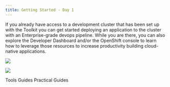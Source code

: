 ```yaml
---
title: Getting Started - Day 1
---
```



If you already have access to a development cluster that has been set up with the Toolkit you can get started 
deploying an application to the cluster with an Enterprise-grade devops pipeline. While you
are there, you can also explore the <Globals name="shortName" /> Developer Dashboard and/or the OpenShift console
to learn how to leverage those resources to increase productivity building cloud-native applications.

<Row>
<Column colLg={4} colMd={4} noGutterMdLeft>
<ArticleCard
    color="dark"
    title="Deploying an app"
    subTitle="Quickly get started deploying an application with an Enterprise-grade DevOps pipeline"
    href="/getting-started-day-1/deploy-app"
    >

![](./images/pipeline3.jpg)

</ArticleCard>
</Column>
<Column colLg={4} colMd={4} noGutterMdLeft>
<ArticleCard
    color="dark"
    title="Developer Dashboard"
    subTitle={"Explore the " + Globals.get('shortName') + " Developer Dashboard"}
    href="/getting-started-day-1/dashboard"
    >

![](./images/developer-dashboard.png)

</ArticleCard>
</Column>
</Row>

<AnchorLinks>
  <AnchorLink to="/tools">Tools Guides</AnchorLink>
  <AnchorLink to="/practical">Practical Guides</AnchorLink>
</AnchorLinks>
